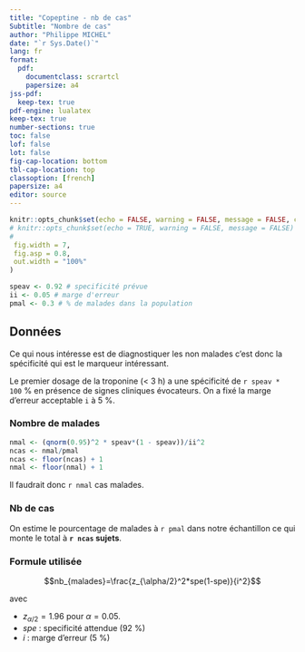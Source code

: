 ```yaml
---
title: "Copeptine - nb de cas"
Subtitle: "Nombre de cas"
author: "Philippe MICHEL"
date: "`r Sys.Date()`"
lang: fr
format:
  pdf:
    documentclass: scrartcl
    papersize: a4
jss-pdf:
  keep-tex: true
pdf-engine: lualatex
keep-tex: true
number-sections: true
toc: false
lof: false
lot: false
fig-cap-location: bottom
tbl-cap-location: top
classoption: [french]
papersize: a4
editor: source
---
```


```r
knitr::opts_chunk$set(echo = FALSE, warning = FALSE, message = FALSE, cache = FALSE,
# knitr::opts_chunk$set(echo = TRUE, warning = FALSE, message = FALSE)
#
 fig.width = 7,
 fig.asp = 0.8,
 out.width = "100%"
)
```
```r
speav <- 0.92 # specificité prévue
ii <- 0.05 # marge d'erreur
pmal <- 0.3 # % de malades dans la population
```

## Données
Ce qui nous intéresse est de diagnostiquer les non malades c'est donc la spécificité qui est le marqueur intéressant. 


Le premier dosage de la troponine (< 3 h) a une spécificité de `r speav * 100` % en présence de signes cliniques évocateurs. On a fixé la marge d'erreur acceptable `i` à 5 %.

### Nombre de malades

```r
nmal <- (qnorm(0.95)^2 * speav*(1 - speav))/ii^2
ncas <- nmal/pmal
ncas <- floor(ncas) + 1
nmal <- floor(nmal) + 1
```
Il faudrait donc `r nmal` cas malades.

### Nb de cas

On estime le pourcentage de malades à `r pmal` dans notre échantillon ce qui monte le total à **`r ncas` sujets**.

### Formule utilisée

$$nb_{malades}=\frac{z_{\alpha/2}^2*spe(1-spe)}{i^2}$$


avec 

- $z_{\alpha/2}=1.96$ pour $\alpha=0.05$.
- $spe$ : specificité attendue (92 %)
- $i$ : marge d'erreur (5 %)    
